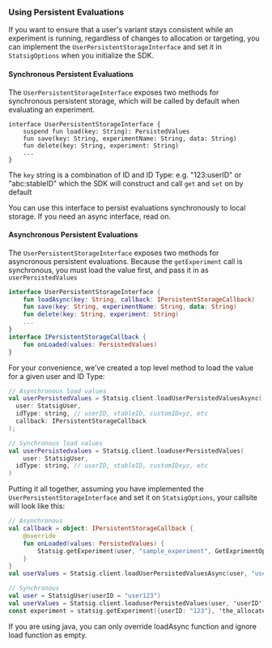 ### Using Persistent Evaluations

If you want to ensure that a user's variant stays consistent while an experiment is running, regardless of changes to allocation or targeting, you can implement the `UserPersistentStorageInterface` and set it in `StatsigOptions` when you initialize the SDK.

#### Synchronous Persistent Evaluations
The `UserPersistentStorageInterface` exposes two methods for synchronous persistent storage, which will be called by default when evaluating an experiment.

```
interface UserPersistentStorageInterface {
    suspend fun load(key: String): PersistedValues
    fun save(key: String, experimentName: String, data: String)
    fun delete(key: String, experiment: String)
    ...
}
```

The `key` string is a combination of ID and ID Type: e.g. "123:userID" or "abc:stableID" which the SDK will construct and call `get` and `set` on by default

You can use this interface to persist evaluations synchronously to local storage.  If you need an async interface, read on.

#### Asynchronous Persistent Evaluations
The `UserPersistentStorageInterface` exposes two methods for asyncronous persistent evaluations. Because the `getExperiment` call is synchronous, you must load the value first, and pass it in as `userPersistedValues`

```kotlin
interface UserPersistentStorageInterface {
    fun loadAsync(key: String, callback: IPersistentStorageCallback)
    fun save(key: String, experimentName: String, data: String)
    fun delete(key: String, experiment: String)
    ...
}
interface IPersistentStorageCallback {
    fun onLoaded(values: PersistedValues)
}
```

For your convenience, we've created a top level method to load the value for a given user and ID Type:

```kotlin
// Asynchronous load values
val userPersistedValues = Statsig.client.loadUserPersistedValuesAsync(
  user: StatsigUser,
  idType: string, // userID, stableID, customIDxyz, etc
  callback: IPersistentStorageCallback
);

// Synchronous load values 
val userPersistedvalues = Statsig.client.loaduserPersistedValues(
    user: StatsigUser,
  idType: string, // userID, stableID, customIDxyz, etc
)
```

Putting it all together, assuming you have implemented the `UserPersistentStorageInterface` and set it on `StatsigOptions`, your callsite will look like this:
```kotlin 
// Asynchronous 
val callback = object: IPersistentStorageCallback {
    @override
    fun onLoaded(values: PersistedValues) {
        Statsig.getExperiment(user, "sample_experiment", GetExprimentOptions(userPersistedValues = values))
    }
}
val userValues = Statsig.client.loadUserPersistedValuesAsync(user, "userID", callback)

// Synchronous
val user = StatsigUser(userID = "user123")
val userValues = Statsig.client.loaduserPersistedValues(user, 'userID');
const experiment = statsig.getExperiment({userID: "123"}, 'the_allocated_experiment', { userPersistedValues: userValues });
```
If you are using java, you can only override loadAsync function and ignore load function as empty. 

